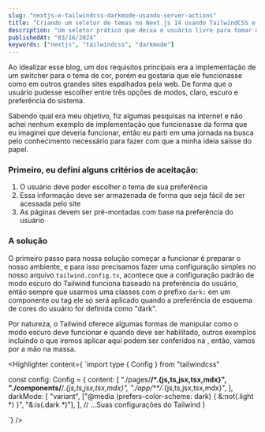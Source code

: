 ```yaml
---
slug: "nextjs-e-tailwindcss-darkmode-usando-server-actions"
title: "Criando um seletor de temas no Next.js 14 usando TailwindCSS e server actions"
description: "Um seletor prático que deixa o usuário livre para tomar decisões."
publishedAt: "03/16/2024"
keywords: ["nextjs", "tailwindcss", "darkmode"]
---
```


Ao idealizar esse blog, um dos requisitos principais era a implementação de um switcher para o tema de cor, porém eu gostaria que ele funcionasse como em outros grandes sites espalhados pela web. De forma que o usuário pudesse escolher entre três opções de modos, claro, escuro e preferência do sistema.

Sabendo qual era meu objetivo, fiz algumas pesquisas na internet e não achei nenhum exemplo de implementação que funcionasse da forma que eu imaginei que deveria funcionar, então eu parti em uma jornada na busca pelo conhecimento necessário para fazer com que a minha ideia saísse do papel.

### Primeiro, eu defini alguns critérios de aceitação:

1. O usuário deve poder escolher o tema de sua preferência
2. Essa informação deve ser armazenada de forma que seja fácil de ser acessada pelo site
3. As páginas devem ser pré-montadas com base na preferência do usuário

### A solução

O primeiro passo para nossa solução começar a funcionar é preparar o nosso ambiente, e para isso precisamos fazer uma configuração simples no nosso arquivo `tailwind.config.ts`, acontece que a configuração padrão de modo escuro do Tailwind funciona baseado na preferência do usuário, então sempre que usarmos uma classes com o prefixo `dark:` em um componente ou tag ele só será aplicado quando a preferência de esquema de cores do usuário for definida como "dark".

Por natureza, o Tailwind oferece algumas formas de manipular como o modo escuro deve funcionar e quando deve ser habilitado, outros exemplos incluindo o que iremos aplicar aqui podem ser conferidos na <ExternalLink href="https://tailwindcss.com/docs/dark-mode" children="documentação oficial" />, então, vamos por a mão na massa.

<Highlighter content={
`import type { Config } from "tailwindcss"

const config: Config = {
content: [
"./pages/**/*.{js,ts,jsx,tsx,mdx}",
"./components/**/*.{js,ts,jsx,tsx,mdx}",
"./app/**/*.{js,ts,jsx,tsx,mdx}",
],
darkMode: [
"variant",
["@media (prefers-color-scheme: dark) { &:not(.light *) }", "&:is(.dark *)"],
],
// ...Suas configurações do Tailwind
}

`} />

